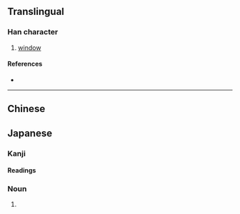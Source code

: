 {{character info/new}}
==Translingual==

===Han character===
{{Han char|rn=91|rad=片|as=11|sn=15|four=|canj=LLHWP,LNHWP|ids=⿰片悤}}

# [[window]]

====References====
* {{Han ref|kx=0694.110|dkj=19883|dj=1107.190|hdz=32020.070|uh=7255|ud=29269}}

----
==Chinese==
{{zh-see|窗|v}}
==Japanese==

===Kanji===
{{ja-kanji|rs=片11}}

====Readings====
{{ja-readings|goon=[[そう]] (sō)|kanon=[[そう]] (sō)|kun=[[まど]] (mado)}}

{{ja-kanjitab|まど|yomi=k}}

===Noun===
{{ja-noun|まど}}

# {{alternative spelling of|lang=ja|窓}}